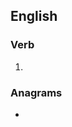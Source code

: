 ==English==

===Verb===
{{head|en|present participle}}

# {{present participle of|decimate|lang=en|nocat=1}}

===Anagrams===
* {{anagrams|en|medicating}}